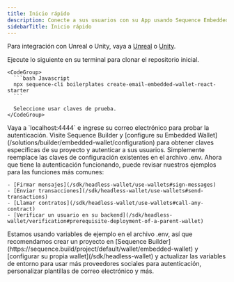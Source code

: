 ```yaml
---
title: Inicio rápido
description: Conecte a sus usuarios con su App usando Sequence Embedded Wallet.
sidebarTitle: Inicio rápido
---
```


Para integración con Unreal o Unity, vaya a [Unreal](/sdk/unreal/quickstart) o [Unity](/sdk/unity/installation).

<Steps>
  <Step title="Clonar repositorio inicial">
    Ejecute lo siguiente en su terminal para clonar el repositorio inicial.

    <CodeGroup>
      ```bash Javascript
      npx sequence-cli boilerplates create-email-embedded-wallet-react-starter
      ```

      Seleccione usar claves de prueba.
    </CodeGroup>
  </Step>

  <Step title="Conectar y autenticar">
    Vaya a `localhost:4444` e ingrese su correo electrónico para probar la autenticación.
  </Step>

  <Step title="Agregue sus claves de el Embedded Wallet">
    Visite Sequence Builder y [configure su Embedded Wallet](/solutions/builder/embedded-wallet/configuration) para obtener claves específicas de su proyecto y autenticar a sus usuarios. Simplemente reemplace las claves de configuración existentes en el archivo .env.
  </Step>

  <Step title="¡Use el Embedded Wallet de Sequence!">
    Ahora que tiene la autenticación funcionando, puede revisar nuestros ejemplos para las funciones más comunes:

    - [Firmar mensajes](/sdk/headless-wallet/use-wallets#sign-messages)
    - [Enviar transacciones](/sdk/headless-wallet/use-wallets#send-transactions)
    - [Llamar contratos](/sdk/headless-wallet/use-wallets#call-any-contract)
    - [Verificar un usuario en su backend](/sdk/headless-wallet/verification#prerequisite-deployment-of-a-parent-wallet)
  </Step>
</Steps>

<Tip>
  Estamos usando variables de ejemplo en el archivo .env, así que recomendamos crear un proyecto en [Sequence Builder](https://sequence.build/project/default/wallet/embedded-wallet) y [configurar su propia wallet](/sdk/headless-wallet) y actualizar las variables de entorno para usar más proveedores sociales para autenticación, personalizar plantillas de correo electrónico y más.
</Tip>